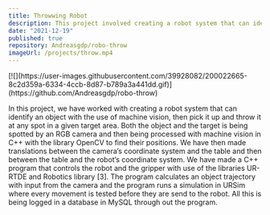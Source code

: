 ```yaml
---
title: Throwwing Robot
description: This project involved creating a robot system that can identify an object with machine vision, pick it up, and throw it at any spot in a target area.
date: "2021-12-19"
published: true
repository: Andreasgdp/robo-throw
imageUrl: /projects/throw.mp4
---
```


<div style={{ display: "flex", justifyContent: "center" }}>
  [![](https://user-images.githubusercontent.com/39928082/200022665-8c2d359a-6334-4ccb-8d87-b789a3a441dd.gif)](https://github.com/Andreasgdp/robo-throw)
</div>

In this project, we have worked with creating a robot system that can identify an object with the use of machine vision, then pick it up and throw it at any spot in a given target area. Both the object and the target is being spotted by an RGB camera and then being processed with machine vision in C++ with the library OpenCV to find their positions. We have then made translations between the camera’s coordinate system and the table and then between the table and the robot’s coordinate system. We have made a C++ program that controls the robot and the gripper with use of the libraries UR-RTDE and Robotics library [3]. The program calculates an object trajectory with input from the camera and the program runs a simulation in URSim where every movement is tested before they are send to the robot. All this is being logged in a database in MySQL through out the program.
